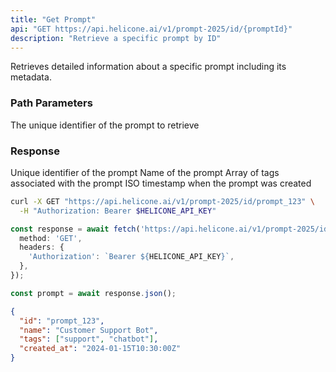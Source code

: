 ```yaml
---
title: "Get Prompt"
api: "GET https://api.helicone.ai/v1/prompt-2025/id/{promptId}"
description: "Retrieve a specific prompt by ID"
---
```


Retrieves detailed information about a specific prompt including its metadata.

### Path Parameters

<ParamField path="promptId" type="string" required>
  The unique identifier of the prompt to retrieve
</ParamField>

### Response

<ResponseField name="id" type="string">
  Unique identifier of the prompt
</ResponseField>

<ResponseField name="name" type="string">
  Name of the prompt
</ResponseField>

<ResponseField name="tags" type="string[]">
  Array of tags associated with the prompt
</ResponseField>

<ResponseField name="created_at" type="string">
  ISO timestamp when the prompt was created
</ResponseField>

<RequestExample>

```bash cURL
curl -X GET "https://api.helicone.ai/v1/prompt-2025/id/prompt_123" \
  -H "Authorization: Bearer $HELICONE_API_KEY"
```

```typescript TypeScript
const response = await fetch('https://api.helicone.ai/v1/prompt-2025/id/prompt_123', {
  method: 'GET',
  headers: {
    'Authorization': `Bearer ${HELICONE_API_KEY}`,
  },
});

const prompt = await response.json();
```

</RequestExample>

<ResponseExample>

```json Response
{
  "id": "prompt_123",
  "name": "Customer Support Bot",
  "tags": ["support", "chatbot"],
  "created_at": "2024-01-15T10:30:00Z"
}
```

</ResponseExample> 